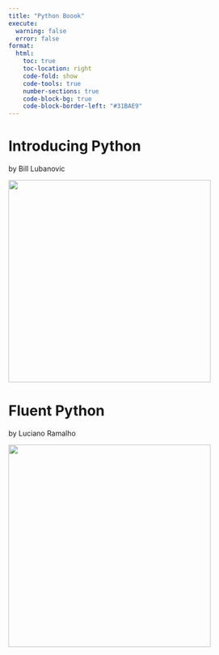 ```yaml
---
title: "Python Boook"
execute:
  warning: false
  error: false
format:
  html:
    toc: true
    toc-location: right
    code-fold: show
    code-tools: true
    number-sections: true
    code-block-bg: true
    code-block-border-left: "#31BAE9"
---
```


# Introducing Python

by Bill Lubanovic

![](images/91ELJ94KTRL._AC_UF1000,1000_QL80_.jpg){width="400"}

# Fluent Python

by Luciano Ramalho

![](images/91DGHmkQmjL._AC_UF1000,1000_QL80_.jpg){width="400"}
